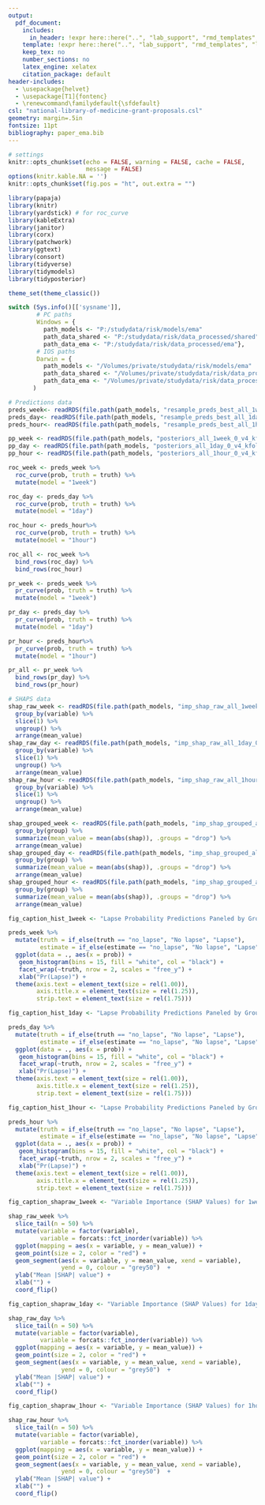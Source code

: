 ```yaml
---
output:
  pdf_document:
    includes:
      in_header: !expr here::here("..", "lab_support", "rmd_templates", "latex", "header.tex")
    template: !expr here::here("..", "lab_support", "rmd_templates", "latex", "nih_latex_template.tex")
    keep_tex: no
    number_sections: no
    latex_engine: xelatex
    citation_package: default
header-includes:
  - \usepackage{helvet}
  - \usepackage[T1]{fontenc}
  - \renewcommand\familydefault{\sfdefault}
csl: "national-library-of-medicine-grant-proposals.csl"
geometry: margin=.5in
fontsize: 11pt
bibliography: paper_ema.bib
---
```


```r
# settings
knitr::opts_chunk$set(echo = FALSE, warning = FALSE, cache = FALSE, 
                      message = FALSE)
options(knitr.kable.NA = '')
knitr::opts_chunk$set(fig.pos = "ht", out.extra = "")
```

```r
library(papaja)
library(knitr)
library(yardstick) # for roc_curve
library(kableExtra)
library(janitor)
library(corx)
library(patchwork)
library(ggtext)
library(consort)
library(tidyverse)
library(tidymodels)
library(tidyposterior)

theme_set(theme_classic()) 
```

```r
switch (Sys.info()[['sysname']],
        # PC paths
        Windows = {
          path_models <- "P:/studydata/risk/models/ema"
          path_data_shared <- "P:/studydata/risk/data_processed/shared"
          path_data_ema <- "P:/studydata/risk/data_processed/ema"},
        # IOS paths
        Darwin = {
          path_models <- "/Volumes/private/studydata/risk/models/ema"
          path_data_shared <- "/Volumes/private/studydata/risk/data_processed/shared"
          path_data_ema <- "/Volumes/private/studydata/risk/data_processed/ema"}
       )
```

```r
# Predictions data
preds_week<- readRDS(file.path(path_models, "resample_preds_best_all_1week_0_v4_kfold.rds"))
preds_day<- readRDS(file.path(path_models, "resample_preds_best_all_1day_0_v4_kfold.rds"))
preds_hour<- readRDS(file.path(path_models, "resample_preds_best_all_1hour_0_v4_kfold.rds")) 

pp_week <- readRDS(file.path(path_models, "posteriors_all_1week_0_v4_kfold.rds"))
pp_day <- readRDS(file.path(path_models, "posteriors_all_1day_0_v4_kfold.rds"))
pp_hour <- readRDS(file.path(path_models, "posteriors_all_1hour_0_v4_kfold.rds"))

roc_week <- preds_week %>% 
  roc_curve(prob, truth = truth) %>% 
  mutate(model = "1week")

roc_day <- preds_day %>% 
  roc_curve(prob, truth = truth) %>% 
  mutate(model = "1day")

roc_hour <- preds_hour%>% 
  roc_curve(prob, truth = truth) %>% 
  mutate(model = "1hour")

roc_all <- roc_week %>% 
  bind_rows(roc_day) %>% 
  bind_rows(roc_hour)

pr_week <- preds_week %>% 
  pr_curve(prob, truth = truth) %>% 
  mutate(model = "1week")

pr_day <- preds_day %>% 
  pr_curve(prob, truth = truth) %>% 
  mutate(model = "1day")

pr_hour <- preds_hour%>% 
  pr_curve(prob, truth = truth) %>% 
  mutate(model = "1hour")

pr_all <- pr_week %>% 
  bind_rows(pr_day) %>% 
  bind_rows(pr_hour)
```

```r
# SHAPS data
shap_raw_week <- readRDS(file.path(path_models, "imp_shap_raw_all_1week_0_v4.rds")) %>% 
  group_by(variable) %>% 
  slice(1) %>%   
  ungroup() %>% 
  arrange(mean_value)
shap_raw_day <- readRDS(file.path(path_models, "imp_shap_raw_all_1day_0_v4.rds")) %>% 
  group_by(variable) %>% 
  slice(1) %>%   
  ungroup() %>% 
  arrange(mean_value)
shap_raw_hour <- readRDS(file.path(path_models, "imp_shap_raw_all_1hour_0_v4.rds")) %>% 
  group_by(variable) %>% 
  slice(1) %>%   
  ungroup() %>% 
  arrange(mean_value)

shap_grouped_week <- readRDS(file.path(path_models, "imp_shap_grouped_all_1week_0_v4.rds")) %>% 
  group_by(group) %>% 
  summarize(mean_value = mean(abs(shap)), .groups = "drop") %>% 
  arrange(mean_value)
shap_grouped_day <- readRDS(file.path(path_models, "imp_shap_grouped_all_1day_0_v4.rds")) %>% 
  group_by(group) %>% 
  summarize(mean_value = mean(abs(shap)), .groups = "drop") %>% 
  arrange(mean_value)
shap_grouped_hour <- readRDS(file.path(path_models, "imp_shap_grouped_all_1hour_0_v4.rds")) %>% 
  group_by(group) %>% 
  summarize(mean_value = mean(abs(shap)), .groups = "drop") %>% 
  arrange(mean_value)
```

<!-- Supplemental:  AUC figures (100 folds separate by model)-->








<!-- Supplemental:  Histogram of all fold AUCs-->









<!-- Supplemental: Paneled histograms separate by model--> 
```r
fig_caption_hist_1week <- "Lapse Probability Predictions Paneled by Ground Truth (Lapse vs. No Lapse) for 1week Model."
```

```r
preds_week %>% 
  mutate(truth = if_else(truth == "no_lapse", "No lapse", "Lapse"),
         estimate = if_else(estimate == "no_lapse", "No lapse", "Lapse")) %>% 
  ggplot(data = ., aes(x = prob)) + 
   geom_histogram(bins = 15, fill = "white", col = "black") +
   facet_wrap(~truth, nrow = 2, scales = "free_y") +
   xlab("Pr(Lapse)") +
  theme(axis.text = element_text(size = rel(1.00)), 
        axis.title.x = element_text(size = rel(1.25)),
        strip.text = element_text(size = rel(1.75)))
```

```r
fig_caption_hist_1day <- "Lapse Probability Predictions Paneled by Ground Truth (Lapse vs. No Lapse) for 1day Model."
```

```r
preds_day %>% 
  mutate(truth = if_else(truth == "no_lapse", "No lapse", "Lapse"),
         estimate = if_else(estimate == "no_lapse", "No lapse", "Lapse")) %>% 
  ggplot(data = ., aes(x = prob)) + 
   geom_histogram(bins = 15, fill = "white", col = "black") +
   facet_wrap(~truth, nrow = 2, scales = "free_y") +
   xlab("Pr(Lapse)") +
  theme(axis.text = element_text(size = rel(1.00)), 
        axis.title.x = element_text(size = rel(1.25)),
        strip.text = element_text(size = rel(1.75)))
```

```r
fig_caption_hist_1hour <- "Lapse Probability Predictions Paneled by Ground Truth (Lapse vs. No Lapse) for 1hour Model."
```

```r
preds_hour %>% 
  mutate(truth = if_else(truth == "no_lapse", "No lapse", "Lapse"),
         estimate = if_else(estimate == "no_lapse", "No lapse", "Lapse")) %>% 
  ggplot(data = ., aes(x = prob)) + 
   geom_histogram(bins = 15, fill = "white", col = "black") +
   facet_wrap(~truth, nrow = 2, scales = "free_y") +
   xlab("Pr(Lapse)") +
  theme(axis.text = element_text(size = rel(1.00)), 
        axis.title.x = element_text(size = rel(1.25)),
        strip.text = element_text(size = rel(1.75)))
```


<!-- Supplemental: SHAP Values for Raw Features--> 
```r
fig_caption_shapraw_1week <- "Variable Importance (SHAP Values) for 1week Model.  Mean absolute SHAP values across observations are displayed for the top 50 raw features."
```

```r
shap_raw_week %>% 
  slice_tail(n = 50) %>%
  mutate(variable = factor(variable),
         variable = forcats::fct_inorder(variable)) %>% 
  ggplot(mapping = aes(x = variable, y = mean_value)) +
  geom_point(size = 2, color = "red") +
  geom_segment(aes(x = variable, y = mean_value, xend = variable), 
               yend = 0, colour = "grey50")  +
  ylab("Mean |SHAP| value") +
  xlab("") +
  coord_flip()
```

```r
fig_caption_shapraw_1day <- "Variable Importance (SHAP Values) for 1day Model.  Mean absolute SHAP values across observations are displayed for the top 50 raw features."
```

```r
shap_raw_day %>% 
  slice_tail(n = 50) %>%
  mutate(variable = factor(variable),
         variable = forcats::fct_inorder(variable)) %>% 
  ggplot(mapping = aes(x = variable, y = mean_value)) +
  geom_point(size = 2, color = "red") +
  geom_segment(aes(x = variable, y = mean_value, xend = variable), 
               yend = 0, colour = "grey50")  +
  ylab("Mean |SHAP| value") +
  xlab("") +
  coord_flip()
```

```r
fig_caption_shapraw_1hour <- "Variable Importance (SHAP Values) for 1hour Model.  Mean absolute SHAP values across observations are displayed for the top 50 raw features."
```

```r
shap_raw_hour %>% 
  slice_tail(n = 50) %>%
  mutate(variable = factor(variable),
         variable = forcats::fct_inorder(variable)) %>% 
  ggplot(mapping = aes(x = variable, y = mean_value)) +
  geom_point(size = 2, color = "red") +
  geom_segment(aes(x = variable, y = mean_value, xend = variable), 
               yend = 0, colour = "grey50")  +
  ylab("Mean |SHAP| value") +
  xlab("") +
  coord_flip()
```